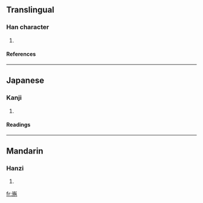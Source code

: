 ==Translingual==
===Han character===
{{Han char|rn=46|rad=山|as=09|sn=12|four=2221<sub>2</sub>|canj=山卜尸木 (UYSD)}}
# {{defn|Han|sort=山09}}
====References====
{{Han ref|kx=0315.310|dkj=08255|dj=0616.220|hdz=10788.140|uh=5D3A|ud=23866|bh=D8E4|bd=55524}}
----
==Japanese==
===Kanji===
{{ja-kanji|grade=|rs=山09}}
# {{defn|Japanese}} 
====Readings====
{{ja-readings|on=[[い]] (i)|kun=}}
----
==Mandarin==
===Hanzi===
{{cmn-hanzi|pin=[[yǐ]] ([[yi3]])|wg=i<sup>3</sup>}}
# {{defn|Mandarin}}

[[fr:崺]]
